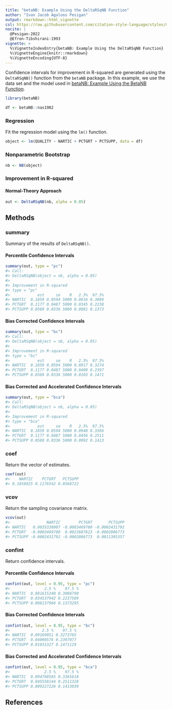 ```yaml
---
title: "betaNB: Example Using the DeltaRSqNB Function"
author: "Ivan Jacob Agaloos Pesigan"
output: rmarkdown::html_vignette
csl: https://raw.githubusercontent.com/citation-style-language/styles/master/apa.csl
nocite: |
  @Pesigan-2022
  @Efron-Tibshirani-1993
vignette: >
  %\VignetteIndexEntry{betaNB: Example Using the DeltaRSqNB Function}
  %\VignetteEngine{knitr::rmarkdown}
  %\VignetteEncoding{UTF-8}
---
```




Confidence intervals for
improvement in R-squared
are generated using
the `DeltaRSqNB()` function from the `betaNB` package.
In this example,
we use the data set and the model used in
[betaNB: Example Using the BetaNB Function](example-beta-nb.html).


``` r
library(betaNB)
```




``` r
df <- betaNB::nas1982
```

### Regression

Fit the regression model using the `lm()` function.


``` r
object <- lm(QUALITY ~ NARTIC + PCTGRT + PCTSUPP, data = df)
```

### Nonparametric Bootstrap


``` r
nb <- NB(object)
```

### Improvement in R-squared

#### Normal-Theory Approach


``` r
out <- DeltaRSqNB(nb, alpha = 0.05)
```

## Methods

### summary

Summary of the results of `DeltaRSqNB()`.

#### Percentile Confidence Intervals


``` r
summary(out, type = "pc")
#> Call:
#> DeltaRSqNB(object = nb, alpha = 0.05)
#> 
#> Improvement in R-squared
#> type = "pc"
#>            est     se    R   2.5%  97.5%
#> NARTIC  0.1859 0.0594 5000 0.0816 0.3089
#> PCTGRT  0.1177 0.0487 5000 0.0345 0.2238
#> PCTSUPP 0.0569 0.0336 5000 0.0081 0.1373
```

#### Bias Corrected Confidence Intervals


``` r
summary(out, type = "bc")
#> Call:
#> DeltaRSqNB(object = nb, alpha = 0.05)
#> 
#> Improvement in R-squared
#> type = "bc"
#>            est     se    R   2.5%  97.5%
#> NARTIC  0.1859 0.0594 5000 0.0917 0.3274
#> PCTGRT  0.1177 0.0487 5000 0.0409 0.2397
#> PCTSUPP 0.0569 0.0336 5000 0.0103 0.1471
```

#### Bias Corrected and Accelerated Confidence Intervals


``` r
summary(out, type = "bca")
#> Call:
#> DeltaRSqNB(object = nb, alpha = 0.05)
#> 
#> Improvement in R-squared
#> type = "bca"
#>            est     se    R   2.5%  97.5%
#> NARTIC  0.1859 0.0594 5000 0.0948 0.3366
#> PCTGRT  0.1177 0.0487 5000 0.0456 0.2511
#> PCTSUPP 0.0569 0.0336 5000 0.0092 0.1413
```

### coef

Return the vector of estimates.


``` r
coef(out)
#>    NARTIC    PCTGRT   PCTSUPP 
#> 0.1858925 0.1176542 0.0568722
```

### vcov

Return the sampling covariance matrix.


``` r
vcov(out)
#>                NARTIC        PCTGRT       PCTSUPP
#> NARTIC   0.0035338007 -0.0003469780 -0.0002431792
#> PCTGRT  -0.0003469780  0.0023687623 -0.0002086773
#> PCTSUPP -0.0002431792 -0.0002086773  0.0011305357
```

### confint

Return confidence intervals.

#### Percentile Confidence Intervals


``` r
confint(out, level = 0.95, type = "pc")
#>               2.5 %    97.5 %
#> NARTIC  0.081615340 0.3088790
#> PCTGRT  0.034537942 0.2237589
#> PCTSUPP 0.008137966 0.1373295
```

#### Bias Corrected Confidence Intervals


``` r
confint(out, level = 0.95, type = "bc")
#>              2.5 %    97.5 %
#> NARTIC  0.09169051 0.3273765
#> PCTGRT  0.04090576 0.2397077
#> PCTSUPP 0.01031327 0.1471119
```

#### Bias Corrected and Accelerated Confidence Intervals


``` r
confint(out, level = 0.95, type = "bca")
#>               2.5 %    97.5 %
#> NARTIC  0.094768565 0.3365618
#> PCTGRT  0.045558144 0.2511328
#> PCTSUPP 0.009227226 0.1413039
```

## References
